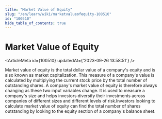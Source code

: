 ```yaml
---
title: "Market Value of Equity"
slug: "/en/learn/wiki/marketvalueofequity-100510"
id: "100510"
hide_table_of_contents: true
---
```



# Market Value of Equity

<ArticleMeta id={100510} updatedAt={'2023-09-26 13:58:51'} />
<div className='border-solid border-b border-t-0 my-4 border-[var(--ifm-color-gray-300)]' />

Market value of equity is the total dollar value of a company's equity and is also known as market capitalization. This measure of a company's value is calculated by multiplying the current stock price by the total number of outstanding shares. A company's market value of equity is therefore always changing as these two input variables change. It is used to measure a company's size and helps investors diversify their investments across companies of different sizes and different levels of risk.Investors looking to calculate market value of equity can find the total number of shares outstanding by looking to the equity section of a company's balance sheet.
